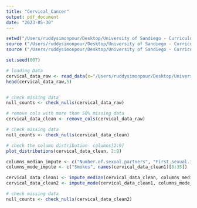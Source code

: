 ```yaml
---
title: "Cervical_Cancer"
output: pdf_document
date: "2023-05-30"
---
```


```r
setwd("/Users/ruddysimonpour/Desktop/University of Sandiego - Curriculum/ADS 503 - Applied Predictive Modeling")   #choose a location/path and set the working directory
source ("/Users/ruddysimonpour/Desktop/University of Sandiego - Curriculum/ADS 503 - Applied Predictive Modeling/ADS503-Applied-Predictive-Modeling/Pipeline/Data_Ingestion.R")
source ("/Users/ruddysimonpour/Desktop/University of Sandiego - Curriculum/ADS 503 - Applied Predictive Modeling/ADS503-Applied-Predictive-Modeling/Pipeline/Viz_EDA.R")
```



```r
set.seed(007)

# loading Data
cervical_data_raw <- read_data(x="/Users/ruddysimonpour/Desktop/University of Sandiego - Curriculum/ADS 503 - Applied Predictive Modeling/ADS503-Applied-Predictive-Modeling/input_resource/kag_risk_factors_cervical_cancer.csv")
head(cervical_data_raw,5)


# check missing data
null_counts <- check_nulls(cervical_data_raw)

# remove cols with more than 50% missing data
cervical_data_clean <- remove_cols(cervical_data_raw)

# check missing data
null_counts <- check_nulls(cervical_data_clean)


```
```r
# check the column distribution- columns[2:9]
plot_distributions(cervical_data_clean, 2:9)
```
```r
columns_median_impute <- c("Number.of.sexual.partners", "First.sexual.intercourse", "Num.of.pregnancies", "Smokes..years.", "Smokes..packs.year.", "Hormonal.Contraceptives..years.	" )
columns_mode_impute <- c("Smokes", names(cervical_data_clean1)[8:35])

cervical_data_clean1 <- impute_median(cervical_data_clean, columns_median_impute) # impute the columns with median
cervical_data_clean2 <- impute_mode(cervical_data_clean1, columns_mode_impute) # impute the columns with mode

# check missing data
null_counts <- check_nulls(cervical_data_clean2)

```

